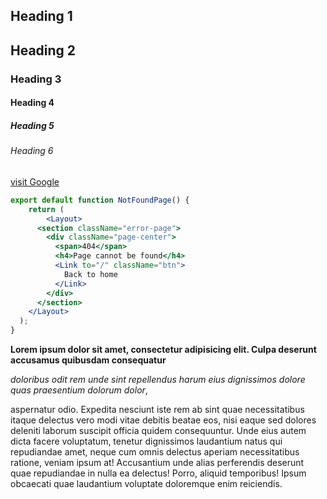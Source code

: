 <section className="mdx-page">

# Heading 1
## Heading 2
### Heading 3
#### Heading 4
##### Heading 5
###### Heading 6

 [visit Google](https://www.google.com)

<div className="code">

```jsx
export default function NotFoundPage() {
    return (
        <Layout>
      <section className="error-page">
        <div className="page-center">
          <span>404</span>
          <h4>Page cannot be found</h4>
          <Link to="/" className="btn">
            Back to home
          </Link>
        </div>
      </section>
    </Layout>
  );
}
```

</div>

**Lorem ipsum dolor sit amet, consectetur adipisicing elit. 
Culpa deserunt accusamus quibusdam consequatur** 

*doloribus odit rem unde sint repellendus harum eius 
dignissimos dolore quas praesentium dolorum dolor*, 

aspernatur odio. Expedita 
nesciunt iste rem ab sint quae necessitatibus itaque delectus 
vero modi vitae debitis beatae eos, nisi eaque sed dolores 
deleniti laborum suscipit officia quidem consequuntur. 
Unde eius autem dicta facere voluptatum, tenetur dignissimos 
laudantium natus qui repudiandae amet, neque cum omnis delectus 
aperiam necessitatibus ratione, veniam ipsum at! Accusantium
unde alias perferendis deserunt quae repudiandae in nulla ea 
delectus! Porro, aliquid temporibus! Ipsum obcaecati quae 
laudantium voluptate doloremque enim reiciendis.


</section>